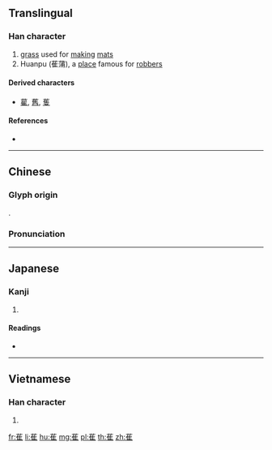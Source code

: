 {{character info/new}}
==Translingual==

===Han character===
{{Han char|rn=140|rad=艸|as=08|sn=14|four=44214|canj=TOG|ids=⿱艹隹}}

# [[grass]] used for [[making]] [[mat]]s
# Huanpu (萑蒲), a [[place]] famous for [[robber]]s

====Derived characters====
* [[雚]], [[舊]], [[蒦]]

====References====
* {{Han ref|kx=1041.130|dkj=31272|dj=1500.150|hdz=53235.160|uh=8411|ud=33809|bh=DB7B|bd=56187}}

----

==Chinese==
{{zh-forms}}

===Glyph origin===
{{Han etym}}
{{Han compound|艸|隹|c1=s|c2=p|ls=psc}}.

===Pronunciation===
{{zh-pron
|m=huán,zhuī
|c=wun4
|mc=y
|oc=y
|ma=
|cat=n,pn
}}

----

==Japanese==

===Kanji===
{{ja-kanji|grade=|rs=艸08}}

# {{defn|lang=ja|sort=艸08}}

====Readings====
* {{ja-readings|on=[[かん]] (kan), [[がん]] (gan), [[すい]] (sui)|kun=[[おぎ]] (ogi)|nanori=}}

----

==Vietnamese==

===Han character===
{{vi-hantu|[[hoàn]], [[chuy]]|rs=艸08}}

# {{defn|lang=vi|sort=艸08}}

[[fr:萑]]
[[li:萑]]
[[hu:萑]]
[[mg:萑]]
[[pl:萑]]
[[th:萑]]
[[zh:萑]]